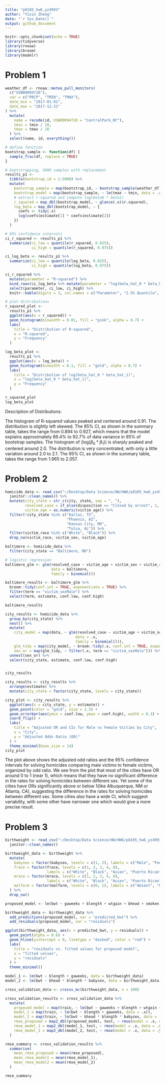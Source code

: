 ```yaml
---
title: "p8105_hw6_yz4993"
author: "Yixin Zheng"
date: "`r Sys.Date()`"
output: github_document
---
```


```r
knitr::opts_chunk$set(echo = TRUE)
library(tidyverse)
library(rnoaa)
library(broom)
library(modelr)
```

# Problem 1

```r
weather_df <- rnoaa::meteo_pull_monitors(
  c("USW00094728"),
  var = c("PRCP", "TMIN", "TMAX"), 
  date_min = "2017-01-01",
  date_max = "2017-12-31"
) %>%
  mutate(
    name = recode(id, USW00094728 = "CentralPark_NY"),
    tmin = tmin / 10,
    tmax = tmax / 10
  ) %>%
  select(name, id, everything())
```

```r
# define function
bootstrap_sample <- function(df) {
  sample_frac(df, replace = TRUE)
}

# bootstrapping, 5000 samples with replacement
results_p1 <- 
  tibble(bootstrap_id = 1:5000) %>%
  mutate(
    bootstrap_sample = map(bootstrap_id, ~ bootstrap_sample(weather_df)),
    bootstrap_model = map(bootstrap_sample, ~ lm(tmax ~ tmin, data = .x)),
    # extract r-squared and compute log(beta0 * beta1)
    r_squared = map_dbl(bootstrap_model, ~ glance(.x)$r.squared),
    log_beta = map_dbl(bootstrap_model, ~ {
      coefs <- tidy(.x)
      log(coefs$estimate[1] * coefs$estimate[2])
    })
  )

# 95% confidence intervals
ci_r_squared <- results_p1 %>% 
  summarize(ci_low = quantile(r_squared, 0.025), 
            ci_high = quantile(r_squared, 0.975))

ci_log_beta <- results_p1 %>% 
  summarize(ci_low = quantile(log_beta, 0.025), 
            ci_high = quantile(log_beta, 0.975))

ci_r_squared %>% 
  mutate(parameter = "R-squared") %>%
  bind_rows(ci_log_beta %>% mutate(parameter = "log(beta_hat_0 * beta_hat_1)")) %>%
  select(parameter, ci_low, ci_high) %>%
  knitr::kable(digits = 3, col.names = c("Parameter", "2.5% Quantile", "97.5% Quantile"))

# plot distributions
r_squared_plot <- 
  results_p1 %>%
  ggplot(aes(x = r_squared)) +
  geom_histogram(binwidth = 0.01, fill = "pink", alpha = 0.7) +
  labs(
    title = "Distribution of R-squared",
    x = "R-squared",
    y = "Frequency"
  )

log_beta_plot <- 
  results_p1 %>%
  ggplot(aes(x = log_beta)) +
  geom_histogram(binwidth = 0.1, fill = "gold", alpha = 0.7) +
  labs(
    title = "Distribution of log(beta_hat_0 * beta_hat_1)",
    x = "log(beta_hat_0 * beta_hat_1)",
    y = "Frequency"
  )

r_squared_plot
log_beta_plot
```

Description of Distributions:

The histogram of R-squared values peaked and centered around 0.91. The distribution is slightly left skewed. The 95% CI, as shown in the summary table, takes the range from 0.894 to 0.927, which means that the model explains approximately 89.4% to 92.7% of data variance in 95% of bootstrap samples.
The histogram of (log($\beta_0 * \beta_1$)) is sharply peaked and centered around 2.0. The distribution is very concentrated, with only a little variation around 2.0 to 2.1. The 95% CI, as shown in the summary table, takes the range from 1.965 to 2.057.

# Problem 2

```r
homicide_data <- read_csv("~/Desktop/Data Science/HW/HW6/p8105_hw6_yz4993/data/homicide-data.csv") %>%
  janitor::clean_names() %>%
  mutate(city_state = str_c(city, state, sep = ", "),
         resolved_case = if_else(disposition == "Closed by arrest", 1, 0),
         victim_age = as.numeric(victim_age)) %>%
  filter(!city_state %in% c("Dallas, TX", 
                            "Phoenix, AZ", 
                            "Kansas City, MO", 
                            "Tulsa, AL")) %>%
  filter(victim_race %in% c("White", "Black")) %>%
  drop_na(victim_race, victim_sex, victim_age)
```

```r
baltimore <- homicide_data %>%
  filter(city_state == "Baltimore, MD")

# logistic regression 
baltimore_glm <- glm(resolved_case ~ victim_age + victim_sex + victim_race, 
                     data = baltimore, 
                     family = binomial())

baltimore_results <- baltimore_glm %>%
  broom::tidy(conf.int = TRUE, exponentiate = TRUE) %>%
  filter(term == "victim_sexMale") %>%
  select(term, estimate, conf.low, conf.high)

baltimore_results
```

```r
city_results <- homicide_data %>%
  group_by(city_state) %>%
  nest() %>%
  mutate(
    city_model = map(data, ~ glm(resolved_case ~ victim_age + victim_sex + victim_race, 
                                data = .x, 
                                family = binomial())),
    glm_tidy = map(city_model, ~ broom::tidy(.x, conf.int = TRUE, exponentiate = TRUE)),
    sex_or = map(glm_tidy, ~ filter(.x, term == "victim_sexMale"))) %>%
  unnest(sex_or) %>%
  select(city_state, estimate, conf.low, conf.high)


city_results
```

```r
city_results <- city_results %>%
  arrange(estimate) %>%
  mutate(city_state = factor(city_state, levels = city_state))

city_plot <- city_results %>%
  ggplot(aes(x = city_state, y = estimate)) +
  geom_point(color = "gold", size = 1.5) +
  geom_errorbar(aes(ymin = conf.low, ymax = conf.high), width = 0.3) +
  coord_flip() +
  labs(
    title = "Adjusted OR and CIs for Male vs Female Victims by City",
    x = "City",
    y = "Adjusted Odds Ratio (OR)"
  ) +
  theme_minimal(base_size = 14)
city_plot
```
The plot above shows the adjusted odd ratios and the 95% confidence intervals for solving homicides comparing male victims to female victims, organized by odd ratio.
We see from the plot that most of the cities have OR around 0 to 1 (near 1), which means that they have no significant difference in the rates for solving homicides between different sex. 
Yet some of the cities have ORs significantly above or below 1(like Albuquerque, NM or Atlanta, CA), suggesting the difference in the rates for solving homicides between different sex. Some cities also have a wide CI, which suggest variability, with some other have narrower one which would give a more precise result.

# Problem 3

```r
birthweight <- read_csv("~/Desktop/Data Science/HW/HW6/p8105_hw6_yz4993/data/birthweight.csv") %>%
  janitor::clean_names()

birthweight_data <- birthweight %>%
  mutate(
    babysex = factor(babysex, levels = c(1, 2), labels = c("Male", "Female")),
    frace = factor(frace, levels = c(1, 2, 3, 4, 8), 
                   labels = c("White", "Black", "Asian", "Puerto Rican", "Other")),
    mrace = factor(mrace, levels = c(1, 2, 3, 4, 8), 
                   labels = c("White", "Black", "Asian", "Puerto Rican", "Other")),
    malform = factor(malform, levels = c(0, 1), labels = c("Absent", "Present"))
  ) %>%
  drop_na()
```

```r
proposed_model <- lm(bwt ~ gaweeks + blength + wtgain + bhead + smoken, data = birthweight_data)

birthweight_data <- birthweight_data %>%
  add_predictions(proposed_model, var = "predicted_bwt") %>%
  add_residuals(proposed_model, var = "residuals")

ggplot(birthweight_data, aes(x = predicted_bwt, y = residuals)) +
  geom_point(alpha = 0.6) +
  geom_hline(yintercept = 0, linetype = "dashed", color = "red") +
  labs(
    title = "residuals vs. fitted values for proposed model",
    x = "fitted values",
    y = "residuals"
  ) +
  theme_minimal()

```

```r
model_1 <- lm(bwt ~ blength + gaweeks, data = birthweight_data)
model_2 <- lm(bwt ~ bhead * blength * babysex, data = birthweight_data)

cross_validation_data <- crossv_mc(birthweight_data, n = 100)

cross_validation_results <- cross_validation_data %>%
  mutate(
    proposed_model = map(train, ~ lm(bwt ~ gaweeks + blength + wtgain + bhead + smoken, data = .x)),
    model_1 = map(train, ~ lm(bwt ~ blength + gaweeks, data = .x)),
    model_2 = map(train, ~ lm(bwt ~ bhead * blength * babysex, data = .x)),
    rmse_proposed = map2_dbl(proposed_model, test, ~ rmse(model = .x, data = .y)),
    rmse_model_1 = map2_dbl(model_1, test, ~ rmse(model = .x, data = .y)),
    rmse_model_2 = map2_dbl(model_2, test, ~ rmse(model = .x, data = .y))
  )

rmse_summary <- cross_validation_results %>%
  summarise(
    mean_rmse_proposed = mean(rmse_proposed),
    mean_rmse_model1 = mean(rmse_model_1),
    mean_rmse_model2 = mean(rmse_model_2)
  )

rmse_summary
```
